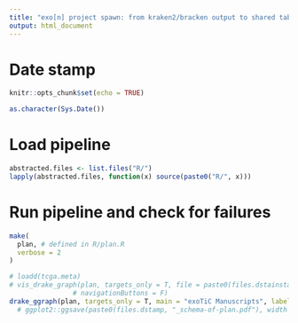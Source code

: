 ```yaml
---
title: "exo[n] project spawn: from kraken2/bracken output to shared tables"
output: html_document
---
```


# Date stamp
```r
knitr::opts_chunk$set(echo = TRUE)

as.character(Sys.Date())
```
# Load pipeline
```r
abstracted.files <- list.files("R/")
lapply(abstracted.files, function(x) source(paste0("R/", x)))
```

# Run pipeline and check for failures
```r
make(
  plan, # defined in R/plan.R
  verbose = 2
)

# loadd(tcga.meta)
# vis_drake_graph(plan, targets_only = T, file = paste0(files.dstainstamp, "_schema-of-plan.pdf"),
                # navigationButtons = F)
drake_ggraph(plan, targets_only = T, main = "exoTiC Manuscripts", label_nodes = T) 
  # ggplot2::ggsave(paste0(files.dstamp, "_schema-of-plan.pdf"), width = 25, height = 15)
```


